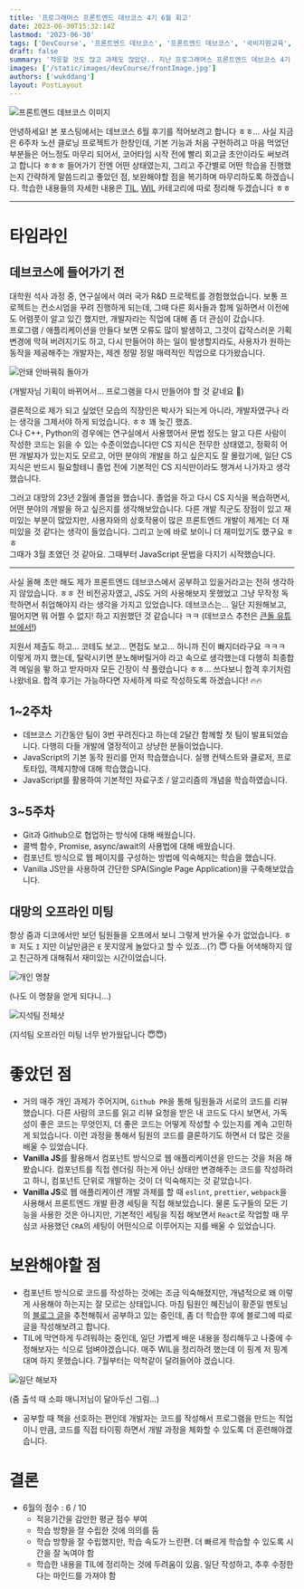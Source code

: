 ```yaml
---
title: '프로그래머스 프론트엔드 데브코스 4기 6월 회고'
date: 2023-06-30T15:32:14Z
lastmod: '2023-06-30'
tags: ['DevCourse', '프론트엔드 데브코스', '프론트엔드 데브코스', '국비지원교육', '코딩부트캠프']
draft: false
summary: '적응할 것도 많고 과제도 많았던.. 지난 프로그래머스 프론트엔드 데브코스 4기 6월 후기를 작성해보았습니다.'
images: ['/static/images/devCourse/frontImage.jpg']
authors: ['wukddang']
layout: PostLayout
---
```

![프론트엔드 데브코스 이미지](/static/images/devCourse/frontImage.png)

안녕하세요! 본 포스팅에서는 데브코스 6월 후기를 적어보려고 합니다 ㅎㅎ... 사실 지금은 6주차 노션 클로닝 프로젝트가 한창인데, 기본 기능과
처음 구현하려고 마음 먹었던 부분들은 어느정도 마무리 되어서, 코어타임 시작 전에 빨리 회고글 초안이라도 써보려고 합니다 ㅎㅎㅎ
들어가기 전엔 어떤 상태였는지, 그리고 주간별로 어떤 학습을 진행했는지 간략하게 말씀드리고 좋았던 점, 보완해야할 점을 복기하며 마무리하도록 하겠습니다.
학습한 내용들의 자세한 내용은 [TIL](/tags/til), [WIL](/tags/wil) 카테고리에 따로 정리해 두겠습니다 ㅎㅎ

---

# 타임라인

## 데브코스에 들어가기 전

대학원 석사 과정 중, 연구실에서 여러 국가 R&D 프로젝트를 경험했었습니다. 보통 프로젝트는 컨소시엄을 꾸려 진행하게 되는데, 그때 다른 회사들과 함께 일하면서
이전에도 어렴풋이 알고 있긴 했지만, 개발자라는 직업에 대해 좀 더 관심이 갔습니다. <br/> 프로그램 / 애플리케이션을 만들다 보면 오류도 많이 발생하고, 그것이 갑작스러운 기획 변경에 막혀 버려지기도 하고, 
다시 만들어야 하는 일이 발생할지라도, 사용자가 원하는 동작을 제공해주는 개발자는, 제겐 정말 정말 매력적인 직업으로 다가왔습니다.

![안돼 안바꿔줘 돌아가](/static/images/devCourse/06/return.jpeg) 

(개발자님 기획이 바뀌어서... 프로그램을 다시 만들어야 할 것 같네요 🤔)

결론적으로 제가 되고 싶었던 모습의 직장인은 박사가 되는게 아니라, 개발자였구나 라는 생각을 그제서야 하게 되었습니다. ㅎㅎ 꽤 늦긴 했죠. <br/>
C나 C++, Python의 경우에는 연구실에서 사용했어서 문법 정도는 알고 다른 사람이 작성한 코드는 읽을 수 있는 수준이었습니다만 CS 지식은 전무한 상태였고, 
정확히 어떤 개발자가 있는지도 모르고, 어떤 분야의 개발을 하고 싶은지도 잘 몰랐기에, 일단 CS 지식은 반드시 필요할테니 졸업 전에 기본적인 CS 지식만이라도 챙겨서 나가자고 생각했습니다. <br/>

그러고 대망의 23년 2월에 졸업을 했습니다. 졸업을 하고 다시 CS 지식을 복습하면서, 어떤 분야의 개발을 하고 싶은지를 생각해보았습니다. 다른 개발 직군도 장점이 있고 재미있는 부분이 많았지만,
사용자와의 상호작용이 많은 프론트엔드 개발이 제게는 더 재미있을 것 같다는 생각이 들었습니다. 그리고 눈에 바로 보이니 더 재미있기도 했구요 ㅎㅎ<br/> 그때가 3월 초였던 것 같아요. 그때부터 JavaScript 문법을 다지기 시작했습니다.

---

사실 올해 초만 해도 제가 프론트엔드 데브코스에서 공부하고 있을거라고는 전혀 생각하지 않았습니다. ㅎㅎ 전 비전공자였고, JS도 거의 사용해보지 못했었고 그냥 무작정 독학하면서 취업해야지 라는 생각을 가지고 있었습니다. 데브코스는...
일단 지원해보고, 떨어지면 뭐 어쩔 수 없지! 하고 지원했던 것 같습니다 ㅋㅋ (데브코스 추천은 [큰돌 유튜브에서!](https://www.youtube.com/watch?v=c0r0-85NMjE&list=PLTC3gIv9IzFJoj0IqgC_P_xVnj7bQ4c4I&index=7&ab_channel=%ED%81%B0%EB%8F%8C%EC%9D%98%ED%84%B0%EC%A0%84)) 

지원서 제출도 하고... 코테도 보고... 면접도 보고... 하니까 진이 빠지더라구요 ㅋㅋㅋ 이렇게 까지 했는데, 탈락시키면 분노해버릴거야 라고 속으로 생각했는데 다행히 최종합격 메일을 뙇 하고
받자마자 모든 긴장이 샥 풀렸습니다 ㅎㅎ... 쓰다보니 합격 후기처럼 나왔네요. 합격 후기는 가능하다면 자세하게 따로 작성하도록 하겠습니다! 🔥🔥

## 1~2주차
- 데브코스 기간동안 팀이 3번 꾸려진다고 하는데 2달간 함께할 첫 팀이 발표되었습니다. 다행히 다들 개발에 열정적이고 상냥한 분들이었습니다.
- JavaScript의 기본 동작 원리를 먼저 학습했습니다. 실행 컨텍스트와 클로저, 프로토타입, 객체지향에 대해 학습했습니다.
- JavaScript를 활용하여 기본적인 자료구조 / 알고리즘의 개념을 학습하였습니다.

## 3~5주차
- Git과 Github으로 협업하는 방식에 대해 배웠습니다.
- 콜백 함수, Promise, async/await의 사용법에 대해 배웠습니다.
- 컴포넌트 방식으로 웹 페이지를 구성하는 방법에 익숙해지는 학습을 했습니다.
- Vanilla JS만을 사용하여 간단한 SPA(Single Page Application)을 구축해보았습니다.

## 대망의 오프라인 미팅

항상 줌과 디코에서만 보던 팀원들을 오프에서 보니 그렇게 반가울 수가 없었습니다. ㅎㅎ 저도 `I` 지만 이날만큼은 `E` 못지않게 놀았다고 할 수 있죠...(?) 😇
다들 어색해하지 않고 친근하게 대해줘서 재미있는 시간이었습니다.

![개인 명찰](/static/images/devCourse/06/IMG_6675.JPG)

(나도 이 명찰을 얻게 되다니...)

![지석팀 전체샷](/static/images/devCourse/06/IMG_6684-2.jpg)

(지석팀 오프라인 미팅 너무 반가웠답니다 😇😇)

# 좋았던 점
- 거의 매주 개인 과제가 주어지며, `Github PR`을 통해 팀원들과 서로의 코드를 리뷰했습니다. 다른 사람의 코드를 읽고 리뷰 요청을 받은 내 코드도 다시 보면서, 가독성이 좋은 코드는 무엇인지, 더 좋은 코드는
어떻게 작성할 수 있는지를 계속 고민하게 되었습니다. 이런 과정을 통해서 팀원의 코드를 클론하기도 하면서 더 많은 것을 배울 수 있었습니다.
- **Vanilla JS**를 활용해서 컴포넌트 방식으로 웹 애플리케이션을 만드는 것을 처음 해봤습니다. 컴포넌트를 직접 렌더링 하는게 아닌 상태만 변경해주는 코드를 작성하려고 하니, 
컴포넌트 단위로 개발하는 것이 더 익숙해지는 것 같았습니다.
- **Vanilla JS**로 웹 애플리케이션 개발 과제를 할 때 `eslint`, `prettier`, `webpack`을 사용해서 프론트엔드 개발 환경 세팅을 직접 해보았습니다. 
물론 도구들의 모든 기능을 사용한 것은 아니지만, 기본적인 세팅을 직접 해보면서 `React`로 작업할 때 무심코 사용했던 `CRA`의 세팅이 어떤식으로 이루어지는 지를 배울 수 있었습니다.


# 보완해야할 점
- 컴포넌트 방식으로 코드를 작성하는 것에는 조금 익숙해졌지만, 개념적으로 왜 이렇게 사용해야 하는지는 잘 모르는 상태입니다. 마침 팀원인 혜진님이 황준일 멘토님의 [블로그 글](https://junilhwang.github.io/TIL/Javascript/Design/Vanilla-JS-Component/#_1-%E1%84%89%E1%85%A1%E1%86%BC%E1%84%90%E1%85%A2%E1%84%80%E1%85%AA%E1%86%AB%E1%84%85%E1%85%B5%E1%84%8B%E1%85%B4-%E1%84%90%E1%85%A1%E1%86%AB%E1%84%89%E1%85%A2%E1%86%BC)을 추천해줘서
공부하고 있는 중인데, 좀 더 학습한 후에 블로그에 따로 글을 작성해보려고 합니다.
- TIL에 막연하게 두려워하는 중인데, 일단 가볍게 배운 내용을 정리해두고 나중에 수정해보자는 식으로 덤벼야겠습니다. 매주 WIL을 정리하려 했는데 이 핑계 저 핑계 대며 하지 못했습니다. 7월부터는 악착같이 달려들어야 겠습니다.

![일단 해보자](/static/images/devCourse/06/justdoit.png)

(줌 출석 때 소퍄 매니저님이 달아두신 그림...)

- 공부할 때 책을 선호하는 편인데 개발자는 코드를 작성해서 프로그램을 만드는 직업이니 만큼, 코드를 직접 타이핑 하면서 개발 과정을 체화할 수 있도록 더 훈련해야겠습니다.

# 결론
- 6월의 점수 : 6 / 10
  - 적응기간을 감안한 평균 점수 부여
  - 학습 방향을 잘 수립한 것에 의의를 둠
  - 학습 방향을 잘 수립했지만, 학습 속도가 느린편. 더 빠르게 학습할 수 있도록 시간을 잘 녹여야 함
  - 학습한 내용을 TIL에 정리하는 것에 두려움이 있음. 일단 작성하고, 추후 수정한다는 마인드를 가져야 함